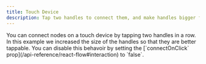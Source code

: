 ```yaml
---
title: Touch Device
description: Tap two handles to connect them, and make handles bigger for smaller devices
---
```



<ExampleLayout>
You can connect nodes on a touch device by tapping two handles in a row. In this example we increased the size of the handles so that they are better tappable. You can disable this behavoir by setting the [`connectOnClick` prop](/api-reference/react-flow#interaction) to `false`.

<RemoteCodeViewer route="examples/interaction/touch-device" framework="react" />

</ExampleLayout>

